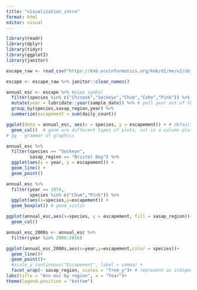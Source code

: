```yaml
---
title: "visualization_intro"
format: html
editor: visual
---
```


```r
library(readr)
library(dplyr)
library(tidyr)
library(ggplot2)
library(janitor)

```
```r
escape_raw <- read_csv("https://knb.ecoinformatics.org/knb/d1/mn/v2/object/urn%3Auuid%3Af119a05b-bbe7-4aea-93c6-85434dcb1c5e")
```
```r
escape <- escape_raw %>% janitor::clean_names()
```
```r
annual_esc <- escape %>% #pipe symbol
  filter(species %in% c("Chinook","Sockeye","Chum","Coho","Pink")) %>%  # check if sth is member of a set
  mutate(year = lubridate::year(sample_date)) %>% # pull year out of the date column
  group_by(species,sasap_region,year) %>% 
  summarize(escapement = sum(daily_count))
```

```r
ggplot(data = annual_esc, aes(x = species, y = escapement)) + # default, is going to be used by any layer below... 
  geom_col()  # geom are different types of plots, col is a column plot
# gg - grammar of graphics 

```


```r
annual_esc %>% 
  filter(species == "Sockeye",
         sasap_region == "Bristol Bay") %>% 
  ggplot(aes(x = year, y = escapement)) + 
  geom_line() + 
  geom_point()
```


```r
annual_esc %>% 
  filter(year == 1974, 
         species %in% c("Chum","Pink")) %>% 
  ggplot(aes(x=species,y=escapement)) +
  geom_boxplot() # geom_violin
```

```r
ggplot(annual_esc,aes(x=species, y = escapement, fill = sasap_region))+
  geom_col()

```
```r
annual_esc_2000s <- annual_esc %>% 
  filter(year %in% 2000:2016)
```
```r
ggplot(annual_esc_2000s,aes(x=year,y=escapement,color = species))+
  geom_line()+
  geom_point()+
  #scale_y_continuous("Escapement", label = comma) +
  facet_wrap(~ sasap_region, scales = "free_y")+ # represent as indipendend subplots 
labs(title = "Ann esc by region", x = "Year")+
theme(legend.position = "bottom")


```





